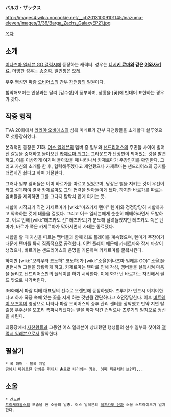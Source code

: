 '''バルガ・ザックス'''

http://images4.wikia.nocookie.net/__cb20131009101145/inazuma-eleven/images/3/36/Barga_Zachs_GalaxyEP21.jpg

[[목차]]

== 소개 ==
[[이나즈마 일레븐 GO 갤럭시]]에 등장하는 캐릭터. 성우는 '''[[니시키 료마]]와 같은 [[이와사키 료]].''' 더빙판 성우는 [[송준석]]. 일인칭은 [[오레]].

우주 행성인 [[파람 오비어스]]의 간부 [[자천왕]]의 일원이다. 

험악해보이는 인상과는 달리 [감수성]이 풍부하며, 상황을 [꽃]에 빗대어 표현하는 경우가 잦다.

== 작중 행적 ==
TVA 20화에서 [[라라야 오비에스]]의 심복 미네르가 간부 자천왕들을 소개할때 실루엣으로 첫등장하였다.

본격적인 등장은 21화. [[어스 일레븐]]의 멤버 중 일부와 [[샌드리어스]]의 주민들 사이에 벌어진 갈등을 중재하고 돌아오던 [[카제르마 워그]]는 그라운드가 난장판이 되어있는 것을 발견하고, 이를 이상하게 여기며 돌아왔을 때 나타나서 카제르마가 주장인지를 확인한다. 그리고 자신의 소개를 한 후, 협력해주겠다고 제안했으나 카제르마는 샌드리어스의 긍지를 더럽히긴 싫다고 하며 거절한다.

그러나 일부 멤버들은 이미 바르가를 따르고 있었으며, 당장은 별을 지키는 것이 우선이라고 설득하여 결국 카제르마도 그의 협력을 받아들이게 됐다. 하지만 바르가를 따르는 멤버들을 제외하면 그를 그다지 탐탁치 않게 여기는 듯.

시합이 시작되기 직전 카제르마가 [wiki:"마츠카제 텐마" 텐마]와 정정당당히 시합하자고 약속하는 것에 태클을 걸었다. 그리고 어스 일레븐에게 순순히 패배하라면서 도발하고, 이로 인해 [wiki:"테츠카도 신" 테츠카도]가 분노해 달려들었지만 테츠카도 쪽은 텐마가, 바르가 쪽은 카제르마가 막아서면서 사태는 종료됐다.

시합을 할 때 자신을 따르는 멤버들과 함께 러프 플레이를 계속했으며, 텐마가 주장이기 때문에 텐마를 특히 집중적으로 공격했다. 이런 플레이 때문에 카제르마와 잠시 마찰이 생겼으나, 바르가는 샌드리어스의 운명을 거론하며 카제르마를 굴복시킨다.

하지만 [wiki:"모리무라 코노하" 코노하]가 [wiki:"소울(이나즈마 일레븐 GO)" 소울]을 발현시켜 그들을 당황하게 하고, 카제르마는 텐마로 인해 각성, 멤버들을 설득시켜 마음을 돌리고 샌드리어스만의 플레이를 하기 시작한다. 이에 화가 난 바르가는 자진해서 필드 밖으로 나가버린다.

36화에서 파람 디테 대표팀의 선수로 오랜만에 등장하였다. 츠루기가 반드시 이겨야한다고 하자 폭풍 속에 있는 꽃을 지게 하는 것만큼 간단하다고 호언장담한다. 이후 [[비트웨이 오즈록]]이 영상으로 나타나 파람 오비어스의 중추 관리 센터를 장악했고 만약 지면 탈출용 우주선을 모조리 폭파시키겠다는 말을 하자 약간 겁먹으나 츠루기의 일침으로 정신을 차린다.

최종장에서 [[자천왕]]들과 그동안 어스 일레븐이 상대했던 행성들의 선수 일부와 찾아와 [[갤럭시 일레븐]]으로서 활약한다.

== 필살기 ==
 * 록 해머 - 블록 계열
 땅에서 바위로된 망치를 꺼내서 '''손'''으로 내리치는 기술. 어째 파울처럼 보인다...
== 소울 ==
 * 간드란
 [[트리케라톱스]]의 모습을 한 소울의 일종. 어스 일레븐의 [[테츠카도 신]]과 소울 스트라이크가 일치한다.
